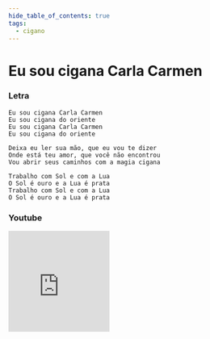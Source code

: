 ```yaml
---
hide_table_of_contents: true
tags:
  - cigano
---
```


# Eu sou cigana Carla Carmen

### Letra

```text
Eu sou cigana Carla Carmen
Eu sou cigana do oriente
Eu sou cigana Carla Carmen
Eu sou cigana do oriente

Deixa eu ler sua mão, que eu vou te dizer
Onde está teu amor, que você não encontrou
Vou abrir seus caminhos com a magia cigana

Trabalho com Sol e com a Lua
O Sol é ouro e a Lua é prata
Trabalho com Sol e com a Lua
O Sol é ouro e a Lua é prata
```

### Youtube

<iframe
  width="200"
  height="200"
  src="https://www.youtube.com/embed/RdUAJNp9Gb8"
  title="YouTube video player"
  frameborder="0"
  allow="accelerometer; autoplay; clipboard-write; encrypted-media; gyroscope; picture-in-picture; web-share"
  referrerpolicy="strict-origin-when-cross-origin"
  allowfullscreen
></iframe>
